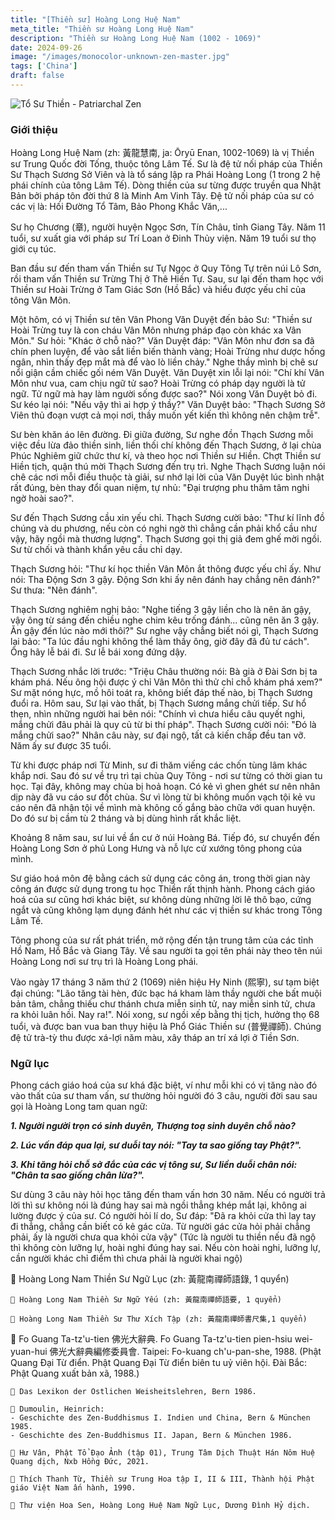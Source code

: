 ```yaml
---
title: "[Thiền sư] Hoàng Long Huệ Nam"
meta_title: "Thiền sư Hoàng Long Huệ Nam"
description: "Thiền sư Hoàng Long Huệ Nam (1002 - 1069)"
date: 2024-09-26
image: "/images/monocolor-unknown-zen-master.jpg"
tags: ['China']
draft: false
---
```


<div className="grid xl:grid-cols-8 lg:grid-cols-8 md:grid-cols-2 sm:grid-cols-2 xs:grid-cols-1 gap-8 bg-body dark:bg-darkmode-body">

<div className="lg:col-span-3 md:col-span-1">

  <img className="aspect-square" decoding="async" src="/images/monocolor-unknown-zen-master.jpg" alt="Tổ Sư Thiền - Patriarchal Zen" />

  ### Giới thiệu

  Hoàng Long Huệ Nam (zh: 黃龍慧南, ja: Ōryū Enan, 1002-1069) là vị Thiền sư Trung Quốc đời Tống, thuộc tông Lâm Tế.
  Sư là đệ tử nối pháp của Thiền Sư Thạch Sương Sở Viên và là tổ sáng lập ra Phái Hoàng Long (1 trong 2 hệ phái chính của tông Lâm Tế).
  Dòng thiền của sư từng được truyền qua Nhật Bản bởi pháp tôn đời thứ 8 là Minh Am Vinh Tây.
  Đệ tử nối pháp của sư có các vị là: Hối Đường Tổ Tâm, Bảo Phong Khắc Văn,...

  Sư họ Chương (章), người huyện Ngọc Sơn, Tín Châu, tỉnh Giang Tây. Năm 11 tuổi, sư xuất gia với pháp sư Trí Loan ở Đinh Thủy viện. Năm 19 tuổi sư thọ giới cụ túc.

  Ban đầu sư đến tham vấn Thiền sư Tự Ngọc ở Quy Tông Tự trên núi Lô Sơn, rồi tham vấn Thiền sư Trừng Thị ở Thê Hiền Tự. Sau, sư lại đến tham học với Thiền sư Hoài Trừng ở Tam Giác Sơn (Hồ Bắc) và hiểu được yếu chỉ của tông Vân Môn.

  Một hôm, có vị Thiền sư tên Vân Phong Văn Duyệt đến bảo Sư: "Thiền sư Hoài Trừng tuy là con cháu Vân Môn nhưng pháp đạo còn khác xa Vân Môn." Sư hỏi: "Khác ở chỗ nào?" Văn Duyệt đáp: "Vân Môn như đơn sa đã chín phen luyện, để vào sắt liền biến thành vàng; Hoài Trừng như dược hống ngân, nhìn thấy đẹp mắt mà để vào lò liền chảy." Nghe thầy mình bị chê sư nổi giận cầm chiếc gối ném Văn Duyệt. Văn Duyệt xin lỗi lại nói: "Chí khí Vân Môn như vua, cam chịu ngữ tử sao? Hoài Trừng có pháp dạy người là tử ngữ. Tử ngữ mà hay làm người sống được sao?" Nói xong Văn Duyệt bỏ đi. Sư kéo lại nói: "Nếu vậy thì ai hợp ý thầy?" Văn Duyệt bảo: "Thạch Sương Sở Viên thủ đoạn vượt cả mọi nơi, thầy muốn yết kiến thì không nên chậm trễ".

  Sư bèn khăn áo lên đường. Đi giữa đường, Sư nghe đồn Thạch Sương mỗi việc đều lừa đảo thiền sinh, liền thối chí không đến Thạch Sương, ở lại chùa Phúc Nghiêm giữ chức thư kí, và theo học nơi Thiền sư Hiền. Chợt Thiền sư Hiền tịch, quận thú mời Thạch Sương đến trụ trì. Nghe Thạch Sương luận nói chê các nơi mỗi điều thuộc tà giải, sư nhớ lại lời của Văn Duyệt lúc bình nhật rất đúng, bèn thay đổi quan niệm, tự nhủ: "Đại trượng phu thâm tâm nghi ngờ hoài sao?".

  Sư đến Thạch Sương cầu xin yếu chỉ.
  Thạch Sương cười bảo: "Thư kí lĩnh đồ chúng và du phương, nếu còn có nghi ngờ thì chẳng cần phải khổ cầu như vậy, hãy ngồi mà thương lượng".
  Thạch Sương gọi thị giả đem ghế mời ngồi.
  Sư từ chối và thành khẩn yêu cầu chỉ dạy.

  Thạch Sương hỏi: "Thư kí học thiền Vân Môn ắt thông được yếu chỉ ấy.
  Như nói: Tha Động Sơn 3 gậy. Động Sơn khi ấy nên đánh hay chẳng nên đánh?"
  Sư thưa: "Nên đánh".

  Thạch Sương nghiêm nghị bảo: "Nghe tiếng 3 gậy liền cho là nên ăn gậy, vậy ông từ sáng đến chiều nghe chim kêu trống đánh… cũng nên ăn 3 gậy. Ăn gậy đến lúc nào mới thôi?"
  Sư nghe vậy chẳng biết nói gì, Thạch Sương lại bảo: "Ta lúc đầu nghi không thể làm thầy ông, giờ đây đã đủ tư cách".
  Ông hãy lễ bái đi. Sư lễ bái xong đứng dậy.

  Thạch Sương nhắc lời trước: "Triệu Châu thường nói: Bà già ở Đài Sơn bị ta khám phá.
  Nếu ông hội được ý chỉ Vân Môn thì thử chỉ chỗ khám phá xem?" Sư mặt nóng hực, mồ hôi toát ra, không biết đáp thế nào, bị Thạch Sương đuổi ra.
  Hôm sau, Sư lại vào thất, bị Thạch Sương mắng chửi tiếp.
  Sư hổ thẹn, nhìn những người hai bên nói: "Chính vì chưa hiểu câu quyết nghi, mắng chửi đâu phải là quy củ từ bi thí pháp".
  Thạch Sương cười nói: "Đó là mắng chửi sao?"
  Nhân câu này, sư đại ngộ, tất cả kiến chấp đều tan vỡ.
  Năm ấy sư được 35 tuổi.

  Từ khi được pháp nơi Từ Minh, sư đi thăm viếng các chốn tùng lâm khác khắp nơi. Sau đó sư về trụ trì tại chùa Quy Tông - nơi sư từng có thời gian tu học. Tại đây, không may chùa bị hoả hoạn. Có kẻ vì ghen ghét sư nên nhân dịp này đã vu cáo sư đốt chùa. Sư vì lòng từ bi không muốn vạch tội kẻ vu cáo nên đã nhận tội về mình mà không cố gắng bào chữa với quan huyện. Do đó sư bị cầm tù 2 tháng và bị dùng hình rất khắc liệt.

  Khoảng 8 năm sau, sư lui về ẩn cư ở núi Hoàng Bá. Tiếp đó, sư chuyển đến Hoàng Long Sơn ở phủ Long Hưng và nỗ lực cử xướng tông phong của mình.

  Sư giáo hoá môn đệ bằng cách sử dụng các công án, trong thời gian này công án được sử dụng trong tu học Thiền rất thịnh hành. Phong cách giáo hoá của sư cũng hơi khác biệt, sư không dùng những lời lẽ thô bạo, cứng ngắt và cũng không lạm dụng đánh hét như các vị thiền sư khác trong Tông Lâm Tế.

  Tông phong của sư rất phát triển, mở rộng đến tận trung tâm của các tỉnh Hồ Nam, Hồ Bắc và Giang Tây. Về sau người ta gọi tên phái này theo tên núi Hoàng Long nơi sư trụ trì là Hoàng Long phái.

  Vào ngày 17 tháng 3 năm thứ 2 (1069) niên hiệu Hy Ninh (熙寧), sư tạm biệt đại chúng: "Lão tăng tài hèn, đức bạc há kham làm thầy người che bất muội bản tâm, chẳng thiếu chư thánh chưa miễn sinh tử, nay miễn sinh tử, chưa ra khỏi luân hồi. Nay ra!". Nói xong, sư ngồi xếp bằng thị tịch, hưởng thọ 68 tuổi, và được ban vua ban thụy hiệu là Phổ Giác Thiền sư (普覺禪師).
  Chúng đệ tử trà-tỳ thu được xá-lợi năm màu, xây tháp an trí xá lợi ở Tiền Sơn.

</div>

<div className="lg:col-span-5 md:col-span-1">

  ### Ngữ lục

  Phong cách giáo hoá của sư khá đặc biệt, ví như mỗi khi có vị tăng nào đó vào thất của sư tham vấn, sư thường hỏi người đó 3 câu, người đời sau sau gọi là Hoàng Long tam quan ngữ:

  ___1. Người người trọn có sinh duyên, Thượng toạ sinh duyên chỗ nào?___

  ___2. Lúc vấn đáp qua lại, sư duỗi tay nói: "Tay ta sao giống tay Phật?".___

  ___3. Khi tăng hỏi chỗ sở đắc của các vị tông sư, Sư liền duỗi chân nói: "Chân ta sao giống chân lừa?".___

  Sư dùng 3 câu này hỏi học tăng đến tham vấn hơn 30 năm.
  Nếu có người trả lời thì sư không nói là đúng hay sai mà ngồi thẳng khép mắt lại, không ai lường được ý của sư.
  Có người hỏi lí do, Sư đáp: "Đã ra khỏi cửa thì lay tay đi thẳng, chẳng cần biết có kẻ gác cửa.
  Từ người gác cửa hỏi phải chẳng phải, ấy là người chưa qua khỏi cửa vậy"
  (Tức là người tu thiền nếu đã ngộ thì không còn lưỡng lự, hoài nghi đúng hay sai.
  Nếu còn hoài nghi, lưỡng lự, cần người khác chỉ điểm thì chưa phải là người khai ngộ)

  <Notice type="warning" title="cảnh ngữ">

  </Notice>

  <Notice type="tip" title="tác phẩm">
    📖 Hoàng Long Nam Thiền Sư Ngữ Lục (zh: 黃龍南禪師語錄, 1 quyển)

    📖 Hoàng Long Nam Thiền Sư Ngữ Yếu (zh: 黃龍南禪師語要, 1 quyển)

    📖 Hoàng Long Nam Thiền Sư Thư Xích Tập (zh: 黃龍南禪師書尺集,1 quyển)
  </Notice>

  <Notice type="info" title="thông tin khác">
    🧷 Fo Guang Ta-tz'u-tien 佛光大辭典. Fo Guang Ta-tz'u-tien pien-hsiu wei-yuan-hui 佛光大辭典編修委員會. Taipei: Fo-kuang ch'u-pan-she, 1988. (Phật Quang Đại Từ điển. Phật Quang Đại Từ điển biên tu uỷ viên hội. Đài Bắc: Phật Quang xuất bản xã, 1988.)

    🧷 Das Lexikon der Östlichen Weisheitslehren, Bern 1986.

    🧷 Dumoulin, Heinrich:
    - Geschichte des Zen-Buddhismus I. Indien und China, Bern & München 1985.
    - Geschichte des Zen-Buddhismus II. Japan, Bern & München 1986.

    🧷 Hư Vân, Phật Tổ Đạo Ảnh (tập 01), Trung Tâm Dịch Thuật Hán Nôm Huệ Quang dịch, Nxb Hồng Đức, 2021.

    🧷 Thích Thanh Từ, Thiền sư Trung Hoa tập I, II & III, Thành hội Phật giáo Việt Nam ấn hành, 1990.

    🧷 Thư viện Hoa Sen, Hoàng Long Huệ Nam Ngữ Lục, Dương Đình Hỷ dịch.
  </Notice>



</div>

</div>
